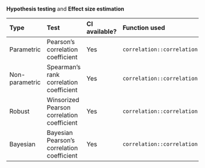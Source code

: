**Hypothesis testing** and **Effect size estimation**

| Type           | Test                                       | CI available? | Function used                |
| :------------- | :----------------------------------------- | :------------ | :--------------------------- |
| Parametric     | Pearson's correlation coefficient          | Yes           | `correlation::correlation()` |
| Non-parametric | Spearman's rank correlation coefficient    | Yes           | `correlation::correlation()` |
| Robust         | Winsorized Pearson correlation coefficient | Yes           | `correlation::correlation()` |
| Bayesian       | Bayesian Pearson's correlation coefficient | Yes           | `correlation::correlation()` |
